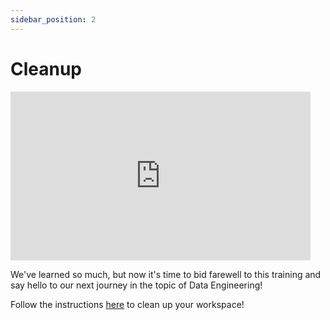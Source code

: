 ```yaml
---
sidebar_position: 2
---
```


# Cleanup

<iframe src="https://giphy.com/embed/PmuxXnCtWxCfE3WCqi" width="480" height="270" frameBorder="0" class="giphy-embed" allowFullScreen></iframe><p><a href="https://giphy.com/gifs/northernireland-cleaning-comedian-diona-doherty-PmuxXnCtWxCfE3WCqi"></a></p>

We've learned so much, but now it's time to bid farewell to this training and say hello to our next journey in the topic of Data Engineering!

Follow the instructions [here](https://github.com/data-derp/documentation/blob/master/databricks/cleanup/README.md) to clean up your workspace!